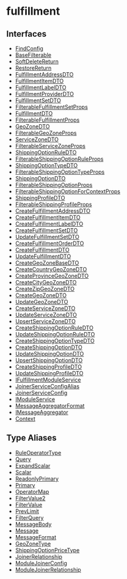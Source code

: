 
# fulfillment

## Interfaces

- [FindConfig](../fulfillment/interfaces/fulfillment.FindConfig.mdx)
- [BaseFilterable](../fulfillment/interfaces/fulfillment.BaseFilterable.mdx)
- [SoftDeleteReturn](../fulfillment/interfaces/fulfillment.SoftDeleteReturn.mdx)
- [RestoreReturn](../fulfillment/interfaces/fulfillment.RestoreReturn.mdx)
- [FulfillmentAddressDTO](../fulfillment/interfaces/fulfillment.FulfillmentAddressDTO.mdx)
- [FulfillmentItemDTO](../fulfillment/interfaces/fulfillment.FulfillmentItemDTO.mdx)
- [FulfillmentLabelDTO](../fulfillment/interfaces/fulfillment.FulfillmentLabelDTO.mdx)
- [FulfillmentProviderDTO](../fulfillment/interfaces/fulfillment.FulfillmentProviderDTO.mdx)
- [FulfillmentSetDTO](../fulfillment/interfaces/fulfillment.FulfillmentSetDTO.mdx)
- [FilterableFulfillmentSetProps](../fulfillment/interfaces/fulfillment.FilterableFulfillmentSetProps.mdx)
- [FulfillmentDTO](../fulfillment/interfaces/fulfillment.FulfillmentDTO.mdx)
- [FilterableFulfillmentProps](../fulfillment/interfaces/fulfillment.FilterableFulfillmentProps.mdx)
- [GeoZoneDTO](../fulfillment/interfaces/fulfillment.GeoZoneDTO.mdx)
- [FilterableGeoZoneProps](../fulfillment/interfaces/fulfillment.FilterableGeoZoneProps.mdx)
- [ServiceZoneDTO](../fulfillment/interfaces/fulfillment.ServiceZoneDTO.mdx)
- [FilterableServiceZoneProps](../fulfillment/interfaces/fulfillment.FilterableServiceZoneProps.mdx)
- [ShippingOptionRuleDTO](../fulfillment/interfaces/fulfillment.ShippingOptionRuleDTO.mdx)
- [FilterableShippingOptionRuleProps](../fulfillment/interfaces/fulfillment.FilterableShippingOptionRuleProps.mdx)
- [ShippingOptionTypeDTO](../fulfillment/interfaces/fulfillment.ShippingOptionTypeDTO.mdx)
- [FilterableShippingOptionTypeProps](../fulfillment/interfaces/fulfillment.FilterableShippingOptionTypeProps.mdx)
- [ShippingOptionDTO](../fulfillment/interfaces/fulfillment.ShippingOptionDTO.mdx)
- [FilterableShippingOptionProps](../fulfillment/interfaces/fulfillment.FilterableShippingOptionProps.mdx)
- [FilterableShippingOptionForContextProps](../fulfillment/interfaces/fulfillment.FilterableShippingOptionForContextProps.mdx)
- [ShippingProfileDTO](../fulfillment/interfaces/fulfillment.ShippingProfileDTO.mdx)
- [FilterableShippingProfileProps](../fulfillment/interfaces/fulfillment.FilterableShippingProfileProps.mdx)
- [CreateFulfillmentAddressDTO](../fulfillment/interfaces/fulfillment.CreateFulfillmentAddressDTO.mdx)
- [CreateFulfillmentItemDTO](../fulfillment/interfaces/fulfillment.CreateFulfillmentItemDTO.mdx)
- [CreateFulfillmentLabelDTO](../fulfillment/interfaces/fulfillment.CreateFulfillmentLabelDTO.mdx)
- [CreateFulfillmentSetDTO](../fulfillment/interfaces/fulfillment.CreateFulfillmentSetDTO.mdx)
- [UpdateFulfillmentSetDTO](../fulfillment/interfaces/fulfillment.UpdateFulfillmentSetDTO.mdx)
- [CreateFulfillmentOrderDTO](../fulfillment/interfaces/fulfillment.CreateFulfillmentOrderDTO.mdx)
- [CreateFulfillmentDTO](../fulfillment/interfaces/fulfillment.CreateFulfillmentDTO.mdx)
- [UpdateFulfillmentDTO](../fulfillment/interfaces/fulfillment.UpdateFulfillmentDTO.mdx)
- [CreateGeoZoneBaseDTO](../fulfillment/interfaces/fulfillment.CreateGeoZoneBaseDTO.mdx)
- [CreateCountryGeoZoneDTO](../fulfillment/interfaces/fulfillment.CreateCountryGeoZoneDTO.mdx)
- [CreateProvinceGeoZoneDTO](../fulfillment/interfaces/fulfillment.CreateProvinceGeoZoneDTO.mdx)
- [CreateCityGeoZoneDTO](../fulfillment/interfaces/fulfillment.CreateCityGeoZoneDTO.mdx)
- [CreateZipGeoZoneDTO](../fulfillment/interfaces/fulfillment.CreateZipGeoZoneDTO.mdx)
- [CreateGeoZoneDTO](../fulfillment/interfaces/fulfillment.CreateGeoZoneDTO.mdx)
- [UpdateGeoZoneDTO](../fulfillment/interfaces/fulfillment.UpdateGeoZoneDTO.mdx)
- [CreateServiceZoneDTO](../fulfillment/interfaces/fulfillment.CreateServiceZoneDTO.mdx)
- [UpdateServiceZoneDTO](../fulfillment/interfaces/fulfillment.UpdateServiceZoneDTO.mdx)
- [UpsertServiceZoneDTO](../fulfillment/interfaces/fulfillment.UpsertServiceZoneDTO.mdx)
- [CreateShippingOptionRuleDTO](../fulfillment/interfaces/fulfillment.CreateShippingOptionRuleDTO.mdx)
- [UpdateShippingOptionRuleDTO](../fulfillment/interfaces/fulfillment.UpdateShippingOptionRuleDTO.mdx)
- [CreateShippingOptionTypeDTO](../fulfillment/interfaces/fulfillment.CreateShippingOptionTypeDTO.mdx)
- [CreateShippingOptionDTO](../fulfillment/interfaces/fulfillment.CreateShippingOptionDTO.mdx)
- [UpdateShippingOptionDTO](../fulfillment/interfaces/fulfillment.UpdateShippingOptionDTO.mdx)
- [UpsertShippingOptionDTO](../fulfillment/interfaces/fulfillment.UpsertShippingOptionDTO.mdx)
- [CreateShippingProfileDTO](../fulfillment/interfaces/fulfillment.CreateShippingProfileDTO.mdx)
- [UpdateShippingProfileDTO](../fulfillment/interfaces/fulfillment.UpdateShippingProfileDTO.mdx)
- [IFulfillmentModuleService](../fulfillment/interfaces/fulfillment.IFulfillmentModuleService.mdx)
- [JoinerServiceConfigAlias](../fulfillment/interfaces/fulfillment.JoinerServiceConfigAlias.mdx)
- [JoinerServiceConfig](../fulfillment/interfaces/fulfillment.JoinerServiceConfig.mdx)
- [IModuleService](../fulfillment/interfaces/fulfillment.IModuleService.mdx)
- [MessageAggregatorFormat](../fulfillment/interfaces/fulfillment.MessageAggregatorFormat.mdx)
- [IMessageAggregator](../fulfillment/interfaces/fulfillment.IMessageAggregator.mdx)
- [Context](../fulfillment/interfaces/fulfillment.Context.mdx)

## Type Aliases

- [RuleOperatorType](../fulfillment/types/fulfillment.RuleOperatorType.mdx)
- [Query](../fulfillment/types/fulfillment.Query.mdx)
- [ExpandScalar](../fulfillment/types/fulfillment.ExpandScalar.mdx)
- [Scalar](../fulfillment/types/fulfillment.Scalar.mdx)
- [ReadonlyPrimary](../fulfillment/types/fulfillment.ReadonlyPrimary.mdx)
- [Primary](../fulfillment/types/fulfillment.Primary.mdx)
- [OperatorMap](../fulfillment/types/fulfillment.OperatorMap.mdx)
- [FilterValue2](../fulfillment/types/fulfillment.FilterValue2.mdx)
- [FilterValue](../fulfillment/types/fulfillment.FilterValue.mdx)
- [PrevLimit](../fulfillment/types/fulfillment.PrevLimit.mdx)
- [FilterQuery](../fulfillment/types/fulfillment.FilterQuery.mdx)
- [MessageBody](../fulfillment/types/fulfillment.MessageBody.mdx)
- [Message](../fulfillment/types/fulfillment.Message.mdx)
- [MessageFormat](../fulfillment/types/fulfillment.MessageFormat.mdx)
- [GeoZoneType](../fulfillment/types/fulfillment.GeoZoneType.mdx)
- [ShippingOptionPriceType](../fulfillment/types/fulfillment.ShippingOptionPriceType.mdx)
- [JoinerRelationship](../fulfillment/types/fulfillment.JoinerRelationship.mdx)
- [ModuleJoinerConfig](../fulfillment/types/fulfillment.ModuleJoinerConfig.mdx)
- [ModuleJoinerRelationship](../fulfillment/types/fulfillment.ModuleJoinerRelationship.mdx)
